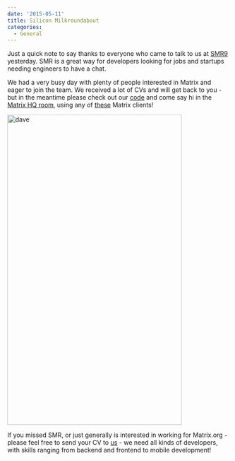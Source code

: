 ```yaml
---
date: '2015-05-11'
title: Silicon Milkroundabout
categories:
  - General
---
```


Just a quick note to say thanks to everyone who came to talk to us at <a href="https://www.siliconmilkroundabout.com/" title="SMR9">SMR9</a> yesterday. SMR is a great way for developers looking for jobs and startups needing engineers to have a chat.

We had a very busy day with plenty of people interested in Matrix and eager to join the team. We received a lot of CVs and will get back to you - but in the meantime please check out our <a href="https://github.com/matrix-org" title="code">code</a> and come say hi in the <a href="https://matrix.org/beta/#/room/#matrix:matrix.org" title="Matrix HQ room">Matrix HQ room</a>, using any of <a href="https://matrix.org/blog/try-matrix-now/" title="these">these</a> Matrix clients!

<a href="http://matrix.org/blog/wp-content/uploads/2015/05/dave.png"><img src="http://matrix.org/blog/wp-content/uploads/2015/05/dave.png" alt="dave" width="395" height="702" class="aligncenter size-full wp-image-960" /></a>

If you missed SMR, or just generally is interested in working for Matrix.org - please feel free to send your CV to <a href="mailto:jobs@matrix.org">us</a> - we need all kinds of developers, with skills ranging from backend and frontend to mobile development!